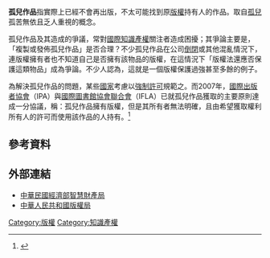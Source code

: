 '''孤兒作品'''指實際上已經不會再出版，不太可能找到原[[版權|版權]]持有人的作品。取自[[孤兒|孤兒]]孤苦無依且乏人重視的概念。

孤兒作品及其造成的爭議，常對[[國際|國際]][[知識產權|知識產權]]關注者造成困擾；其爭論主要是，「複製或發佈孤兒作品」是否合理？不少孤兒作品在公司[[倒閉|倒閉]]或其他混亂情況下，連版權擁有者也不知道自己是否擁有該物品的版權，在這情況下「版權法還應否保護這類物品」成為爭論。不少人認為，這就是一個版權保護過強甚至多餘的例子。

為解決孤兒作品的問題，某些[[國家|國家]]考慮以[[強制許可|強制許可]]規範之。而2007年，[[國際出版者協會|國際出版者協會]]（IPA）與[[國際圖書館協會聯合會|國際圖書館協會聯合會]]（IFLA）已就孤兒作品獲取的主要原則達成一分協議，稱：孤兒作品擁有版權，但是其所有者無法明確，且由希望獲取權利所有人的許可而使用該作品的人持有。<ref>{{cite web|author=[[中華人民共和國國家版權局|中國國家版權局]]|URL=http://www.ncac.gov.cn/GalaxyPortal/inner/bqj/include/detail.jsp?articleid=11220&boardpid=171&boardid=1150101011160104|title=國際出版者協會和圖書館協會確立孤兒作品使用原則|language=zh|accessdate=2007-12-20|archive-date=2007-10-11|archive-url=https://web.archive.org/web/20071011062115/http://ncac.gov.cn/GalaxyPortal/inner/bqj/include/detail.jsp?articleid=11220&boardpid=171&boardid=1150101011160104|dead-url=no}}</ref>

==參考資料==
{{reflist}}

==外部連結==
* [http://www.tipo.gov.tw 中華民國經濟部智慧財產局]{{Wayback|url=http://www.tipo.gov.tw/ |date=20130527063451 }} {{zh}}
* [http://www.ncac.gov.cn 中華人民共和國版權局]{{Wayback|url=http://www.ncac.gov.cn/ |date=20180801064101 }} {{zh}}

{{Pub-stub}}

[[Category:版權|Category:版權]]
[[Category:知識產權|Category:知識產權]]